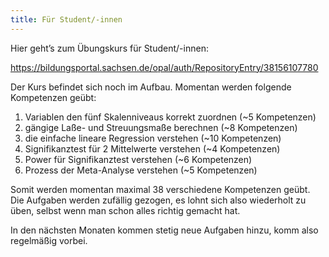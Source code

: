 ```yaml
---
title: Für Student/-innen
---
```


Hier geht's zum Übungskurs für Student/-innen:

<https://bildungsportal.sachsen.de/opal/auth/RepositoryEntry/38156107780>

Der Kurs befindet sich noch im Aufbau. Momentan werden folgende Kompetenzen geübt:

1. Variablen den fünf Skalenniveaus korrekt zuordnen (~5 Kompetenzen)
1. gängige Laße- und Streuungsmaße berechnen (~8 Kompetenzen)
1. die einfache lineare Regression verstehen (~10 Kompetenzen)
1. Signifikanztest für 2 Mittelwerte verstehen (~4 Kompetenzen)
1. Power für Signifikanztest verstehen (~6 Kompetenzen)
1. Prozess der Meta-Analyse verstehen (~5 Kompetenzen)
<!-- 1. Bayesianische Revision praktisch anwenden (~5 Kompetenzen) -->
<!-- 1. Design und Validität von Studien beurteilen (~4 Kompetenzen) 47--> 
<!-- 1. Umgang mit z-Werten (~2 Kompetenzen) 49 -->
<!-- nochmals Power mit Aussagen -->
<!-- vllt. noch was mit alpha, beta... -->
<!-- boxplots als numerische? -->
<!-- confidence interval als numerische -->
<!-- anova 10-->
<!-- FA 10-->
<!-- multiple regression -->

Somit werden momentan maximal 38 verschiedene Kompetenzen geübt. Die Aufgaben werden zufällig gezogen, es lohnt sich also wiederholt zu üben, selbst wenn man schon alles richtig gemacht hat.

In den nächsten Monaten kommen stetig neue Aufgaben hinzu, komm also regelmäßig vorbei.